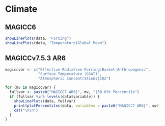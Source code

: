 # Climate
## MAGICC6

```r
showLinePlots(data, "Forcing")
showLinePlots(data, "Temperature|Global Mean")
```

## MAGICCv7.5.3 AR6
```r
magiccvar <- c("Effective Radiative Forcing|Basket|Anthropogenic",
               "Surface Temperature (GSAT)",
               "Atmospheric Concentrations|CO2")

for (mv in magiccvar) {
  fullvar <- paste0("MAGICC7 AR6|", mv, "|50.0th Percentile")
  if (fullvar %in% levels(data$variable)) {
    showLinePlots(data, fullvar)
    print(plotPercentiles(data, variables = paste0("MAGICC7 AR6|", mv)))
    cat("\n\n")
  }
}
```
